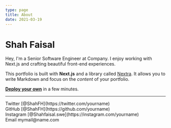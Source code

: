```yaml
---
type: page
title: About
date: 2021-03-19
---
```


# Shah Faisal

Hey, I'm a Senior Software Engineer at Company. I enjoy working with Next.js and crafting beautiful front-end experiences.

This portfolio is built with **Next.js** and a library called [Nextra](https://nextra.vercel.app/). It allows you to write Markdown and focus on the _content_ of your portfolio.

[**Deploy your own**](https://vercel.com/new/clone?repository-url=https://github.com/vercel/next.js/tree/canary/examples/blog&project-name=portfolio&repository-name=portfolio) in a few minutes.

---

<div>
  Twitter [@ShahFH](https://twitter.com/yourname)
  <br />
  GitHub [@ShahFH](https://github.com/yourname)
  <br />
  Instagram [@Shahfaisal.swe](https://instagram.com/yourname)
  <br />
  Email mymail@name.com
</div>
